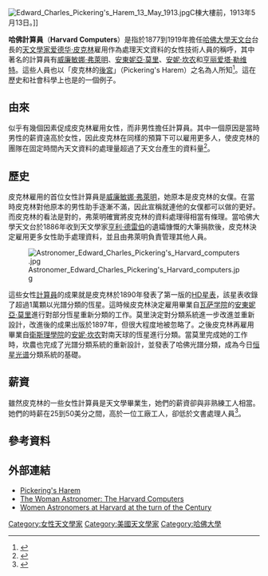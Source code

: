 [[File:Edward_Charles_Pickering's_Harem_13_May_1913.jpg|thumb]]C棟大樓前，1913年5月13日。]]

'''哈佛計算員'''（'''Harvard Computers'''）是指於1877到1919年擔任[[哈佛大學天文台|哈佛大學天文台]]台長的[[天文學家|天文學家]][[爱德华·皮克林|爱德华·皮克林]]雇用作為處理天文資料的女性技術人員的稱呼，其中著名的計算員有[[威廉敏娜·弗萊明|威廉敏娜·弗萊明]]、[[安東妮亞·莫里|安東妮亞·莫里]]、[[安妮·坎农|安妮·坎农]]和[[亨丽爱塔·勒维特|亨丽爱塔·勒维特]]。這些人員也以「皮克林的[[後宮_(伊斯蘭)|後宮]]」（Pickering's Harem）之名為人所知<ref>{{cite book 
| first= Kristine M. | last= Larsen
| year= 2007
| title = Cosmology 101
| url= https://archive.org/details/cosmology1010000lars_v8i1 | publisher= Greenwood Publishing Group
| id=ISBN 0313337314}}</ref>。這在歷史和社會科學上也是{{link-en|後宮效應 (科學)|Harem effect (science)|後宮效應}}的一個例子。

== 由來 ==
似乎有幾個因素促成皮克林雇用女性，而非男性擔任計算員。其中一個原因是當時男性的薪資遠高於女性，因此皮克林在同樣的預算下可以雇用更多人，使皮克林的團隊在固定時間內天文資料的處理量超過了天文台產生的資料量<ref>{{cite book 
| first= Margaret W. | last=Rossiter 
| year=2006
| title = Women Scientists in America (Volume I)
| publisher=JHU Press
| id=ISBN 0801857112 }}</ref>。

== 歷史 ==
皮克林雇用的首位女性計算員是[[威廉敏娜·弗萊明|威廉敏娜·弗萊明]]，她原本是皮克林的女僕。在當時皮克林對他原本的男性助手逐漸不滿，因此宣稱就連他的女僕都可以做的更好。而皮克林的看法是對的，弗萊明確實將皮克林的資料處理得相當有條理。當哈佛大學天文台於1886年收到天文學家[[亨利·德雷伯|亨利·德雷伯]]的遺孀慷慨的大筆捐款後，皮克林決定雇用更多女性助手處理資料，並且由弗萊明負責管理其他人員。

[[File:Astronomer_Edward_Charles_Pickering's_Harvard_computers.jpg|thumb]]

這些女性[[計算員|計算員]]的成果就是皮克林於1890年發表了第一版的[[HD星表|HD星表]]，該星表收錄了超過1萬顆以光譜分類的恆星。這時候皮克林決定雇用畢業自[[瓦萨学院|瓦萨学院]]的[[安東妮亞·莫里|安東妮亞·莫里]]進行對部分恆星重新分類的工作。莫里決定對分類系統進一步改進並重新設計，改進後的成果出版於1897年，但很大程度地被忽略了。之後皮克林再雇用畢業自[[衛斯理學院|衛斯理學院]]的[[安妮·坎农|安妮·坎农]]對南天球的恆星進行分類。當莫里完成她的工作時，坎農也完成了光譜分類系統的重新設計，並發表了哈佛光譜分類，成為今日[[恒星光谱|恒星光谱]]分類系統的基礎。

== 薪資 ==
雖然皮克林的一些女性計算員是天文學畢業生，她們的薪資卻與非熟練工人相當。她們的時薪在25到50美分之間，高於一位工廠工人，卻低於文書處理人員<ref>{{cite book 
| first=George | last=Johnson 
| year=2006
| title=Miss Leavitt's Stars
| publisher=W. W. Norton & Company, Incorporated
| id=ISBN 0393328562 }}</ref>。

== 參考資料 ==
{{reflist}}

== 外部連結 ==
* [https://web.archive.org/web/20080512085554/http://cfa-www.harvard.edu/~jshaw/pick.html Pickering's Harem]
* [http://www.womanastronomer.com/harvard_computers.htm The Woman Astronomer: The Harvard Computers]{{Wayback|url=http://www.womanastronomer.com/harvard_computers.htm |date=20201127013405 }}
* [https://web.archive.org/web/20130120215334/http://www.carleton.edu/departments/PHAS/Astro/pages/marga_michele/harvard.html Women Astronomers at Harvard at the turn of the Century]

{{DEFAULTSORT:Harvard Computers}}
[[Category:女性天文學家|Category:女性天文學家]]
[[Category:美國天文學家|Category:美國天文學家]]
[[Category:哈佛大學|Category:哈佛大學]]